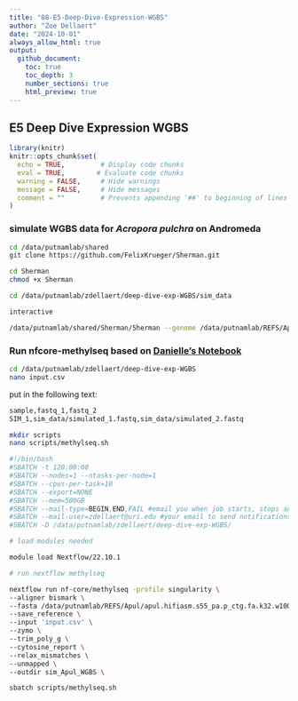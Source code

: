 ```yaml
---
title: "08-E5-Deep-Dive-Expression-WGBS"
author: "Zoe Dellaert"
date: "2024-10-01"
always_allow_html: true
output: 
  github_document:
    toc: true
    toc_depth: 3
    number_sections: true
    html_preview: true 
---
```


## E5 Deep Dive Expression WGBS

```r
library(knitr)
knitr::opts_chunk$set(
  echo = TRUE,         # Display code chunks
  eval = TRUE,        # Evaluate code chunks
  warning = FALSE,     # Hide warnings
  message = FALSE,     # Hide messages
  comment = ""         # Prevents appending '##' to beginning of lines in code output
)
```

### simulate WGBS data for *Acropora pulchra* on Andromeda

```bash
cd /data/putnamlab/shared
git clone https://github.com/FelixKrueger/Sherman.git

cd Sherman
chmod +x Sherman

cd /data/putnamlab/zdellaert/deep-dive-exp-WGBS/sim_data

interactive 

/data/putnamlab/shared/Sherman/Sherman --genome /data/putnamlab/REFS/Apul/ --length 150 --number_of_seqs 1000000 --paired_end
```

### Run nfcore-methylseq based on [Danielle's Notebook](https://github.com/daniellembecker/DanielleBecker_Lab_Notebook/blob/master/_posts/2023-03-13-P.meandrina-WGBS-Workflow-Host.md)

```bash
cd /data/putnamlab/zdellaert/deep-dive-exp-WGBS
nano input.csv 
```

put in the following text:

```bash
sample,fastq_1,fastq_2
SIM_1,sim_data/simulated_1.fastq,sim_data/simulated_2.fastq
```

```bash
mkdir scripts
nano scripts/methylseq.sh
```

```bash
#!/bin/bash
#SBATCH -t 120:00:00
#SBATCH --nodes=1 --ntasks-per-node=1
#SBATCH --cpus-per-task=10
#SBATCH --export=NONE
#SBATCH --mem=500GB
#SBATCH --mail-type=BEGIN,END,FAIL #email you when job starts, stops and/or fails
#SBATCH --mail-user=zdellaert@uri.edu #your email to send notifications
#SBATCH -D /data/putnamlab/zdellaert/deep-dive-exp-WGBS/

# load modules needed

module load Nextflow/22.10.1

# run nextflow methylseq

nextflow run nf-core/methylseq -profile singularity \
--aligner bismark \
--fasta /data/putnamlab/REFS/Apul/apul.hifiasm.s55_pa.p_ctg.fa.k32.w100.z1000.ntLink.5rounds.masked.fa \
--save_reference \
--input 'input.csv' \
--zymo \
--trim_poly_g \
--cytosine_report \
--relax_mismatches \
--unmapped \
--outdir sim_Apul_WGBS \
```

```bash
sbatch scripts/methylseq.sh
```

